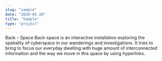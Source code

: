 ```yaml
---
slug: "sample"
date: "2020-05-20"
title: "Sample"
type: "project"
---
```


Back – Space
Back-space is an interactive installation exploring the spatiality of cyberspace in our wanderings and investigations. It tries to bring to focus our everyday dwelling with huge amount of interconnected information and the way we move in this space by using hyperlinks.
